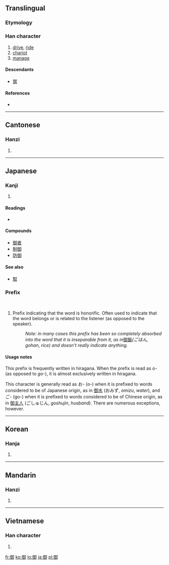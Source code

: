 {{also|禦}}
==Translingual==

===Etymology===
{{Han compound|彳|卸|c1=s|c2=s|ls=ic}}

===Han character===
{{Han char|rn=60|rad=彳|as=08|asj=09|sn=11|snj=12|four=2722<sub>0</sub>|canj=竹人人一中 (HOOML)|ids=⿰[[彳]][[卸]]}}

# [[drive]], [[ride]]
# [[chariot]]
# [[manage]]

====Descendants====
* [[禦]]

====References====
* {{Han ref|kx=0368.230|dkj=10157|dj=0693.050|hdz=20832.160|uh=5FA1|ud=24481|bh=B173|bd=45427}}

----

==Cantonese==

===Hanzi===
{{yue-hanzi|jyut=|y=yu6|tra=禦}}

# {{defn|Cantonese|sort=彳08}}

----

==Japanese==

===Kanji===
{{ja-kanji|grade=c|rs=彳08}}

# {{defn|Japanese}}

====Readings====
* {{ja-readings|on=[[ぎょ]] ([[gyo]]), [[ご]] ([[go]])|kun=[[おん]] ([[on]]), [[おさめる]] ([[osameru]])}}

====Compounds====
* [[御者]]
* [[制御]]
* [[防御]]

====See also====
* [[馭]]

===Prefix===
{{ja-pos|k|prefix|hira=お|rom=o}}<br/>
{{ja-pos|k|prefix|hira=ご|rom=go|hidx=こ'}}

# Prefix indicating that the word is honorific.  Often used to indicate that the word belongs or is related to the listener (as opposed to the speaker).
#: ''Note: in many cases this prefix has been so completely absorbed into the word that it is inseparable from it, as in ''[[御飯]]'' (ごはん, gohan, rice) and doesn't really indicate anything.''

====Usage notes====
This prefix is frequently written in hiragana.  When the prefix is read as ''o-'' (as opposed to ''go-''), it is almost exclusively written in hiragana.

This character is generally read as お- (o-) when it is prefixed to words considered to be of Japanese origin, as in [[御水]] (おみず, ''omizu'', ''water''), and ご- (go-) when it is prefixed to words considered to be of Chinese origin, as in [[御主人]] (ごしゅじん, ''goshujin'', ''husband'').  There are numerous exceptions, however.

----

==Korean==

===Hanja===
{{ko-hanja|hangeul=[[어]], [[아]]|eumhun=|rv=eo, a|mr=ŏ, a|y=e, a}}

# {{defn|Korean|sort=彳08}}

----

==Mandarin==

===Hanzi===
{{cmn-hanzi|tra=禦|pin=[[yà]] ([[ya4]]), [[yù]] ([[yu4]])|wg=ya<sup>4</sup>, yü<sup>4</sup>}}

# {{defn|Mandarin|sort=彳08}}

----

==Vietnamese==

===Han character===
{{vi-hantu|[[ngự]], [[ngợ]], [[ngừ]], [[ngừa]]|rs=彳08}}

# {{defn|Vietnamese|sort=彳08}}

[[fr:御]]
[[ko:御]]
[[lo:御]]
[[ja:御]]
[[pl:御]]